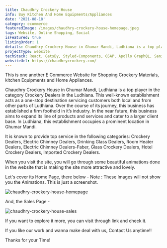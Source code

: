 ```yaml
---
title: Chaudhry Crockery House
info: Buy Kitchen And Home Equipments/Appliances
date: '2021-08-18'
category: ecommerce
featuredImage: /images/chaudhry-crockery-house-homepage.jpeg
tags: Website, Online Shopping, Social
isFeatured: true
listingOrder: 1
details: Chaudhry Crockery House in Ghumar Mandi, Ludhiana is a top player in the category Crockery Dealers in the Ludhiana. This well-known establishment acts as a one-stop destination servicing customers both local and from other parts of Ludhiana, provided with its website on internet.
projectType: website
techStack: React, GatsBy, Styled-Components, GSAP, Apollo GraphQL, Sanity
websiteUrl: https://chaudhrycrockery.com/
---
```


This is one another E Commerce Website for Shopping Crockery Materials, kitchen Equipments and Home Appliances.

Chaudhry Crockery House in Ghumar Mandi, Ludhiana is a top player in the category Crockery Dealers in the Ludhiana. This well-known establishment acts as a one-stop destination servicing customers both local and from other parts of Ludhiana. Over the course of its journey, this business has established a firm foothold in it’s industry. In the near future, this business aims to expand its line of products and services and cater to a larger client base. In Ludhiana, this establishment occupies a prominent location in Ghumar Mandi.

It is known to provide top service in the following categories: Crockery Dealers, Electric Chimney Dealers, Drinking Glass Dealers, Room Heater Dealers, Electric Chimney Dealers-Faber, Glass Crockery Dealers, Hotel Crockery Dealers, Imported Crockery Dealers.

When you visit the site, you will go through some beautiful animations done in the website that is making the site more attractive and lovely.

Let's cover its Home Page, there below -
Note : These Images will not show you the Animations. This is just a screenshot.

![chaudhry-crockery-house-homepage](../images/chaudhry-crockery-house-homepage.jpeg)

And, the Sales Page -

![chaudhry-crockery-house-sales](../images/chaudhry-crockery-house-sales.jpeg)

If you want to explore it more, you can visit through link and check it.

If you like our work and wanna make deal with us, Contact Us anytime!!

Thanks for your Time!
